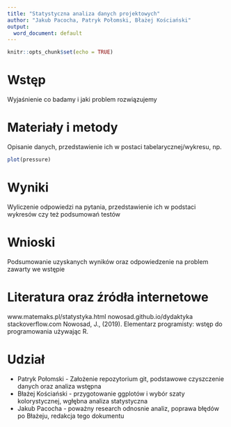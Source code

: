 ```yaml
---
title: "Statystyczna analiza danych projektowych"
author: "Jakub Pacocha, Patryk Połomski, Błażej Kościański"
output:
  word_document: default
---
```


```r
knitr::opts_chunk$set(echo = TRUE)
```

# Wstęp

Wyjaśnienie co badamy i jaki problem rozwiązujemy

# Materiały i metody

Opisanie danych, przedstawienie ich w postaci tabelarycznej/wykresu, np.

```r
plot(pressure)
```

# Wyniki

Wyliczenie odpowiedzi na pytania, przedstawienie ich w podstaci wykresów czy też podsumowań testów

# Wnioski

Podsumowanie uzyskanych wyników oraz odpowiedzenie na problem zawarty we wstępie

# Literatura oraz źródła internetowe

www.matemaks.pl/statystyka.html
nowosad.github.io/dydaktyka
stackoverflow.com
Nowosad, J., (2019). Elementarz programisty: wstęp do programowania używając R.

# Udział

- Patryk Połomski - Założenie repozytorium git, podstawowe czyszczenie danych oraz analiza wstępna
- Błażej Kościański - przygotowanie ggplotów i wybór szaty kolorystycznej, wgłębna analiza statystyczna
- Jakub Pacocha - poważny research odnosnie analiz, poprawa błędów po Błażeju, redakcja tego dokumentu